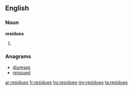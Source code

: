 ==English==

===Noun===
'''residues'''

# {{plural of|[[residue]]}}

===Anagrams===
* [[diureses#English|diureses]]
* [[reissued#English|reissued]]

[[ar:residues]]
[[fr:residues]]
[[hu:residues]]
[[my:residues]]
[[ta:residues]]